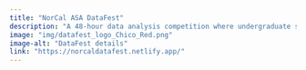 ```yaml
---
title: "NorCal ASA DataFest"
description: "A 48-hour data analysis competition where undergraduate students from various majors work in teams on large, real-world data. The data is revealed at the event's start on Friday evening, and teams present their findings to a panel of judges on Sunday afternoon. No prior programming experience is required!"
image: "img/datafest_logo_Chico_Red.png"
image-alt: "DataFest details"
link: "https://norcaldatafest.netlify.app/"
---
```

